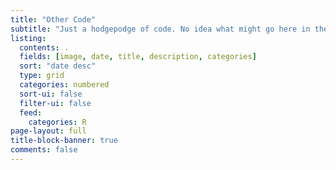 ```yaml
---
title: "Other Code"
subtitle: "Just a hodgepodge of code. No idea what might go here in the future. It's mostly a place for me to put code that I *want* to make public but have no good place to put it."
listing:
  contents: .
  fields: [image, date, title, description, categories]
  sort: "date desc"
  type: grid
  categories: numbered
  sort-ui: false
  filter-ui: false
  feed: 
    categories: R
page-layout: full
title-block-banner: true
comments: false
---
```

